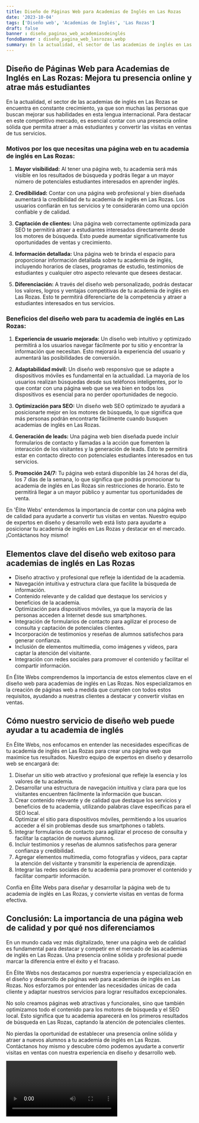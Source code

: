 ```yaml
---
title: Diseño de Páginas Web para Academias de Inglés en Las Rozas
date: '2023-10-04'
tags: ['Diseño web', 'Academias de Inglés', 'Las Rozas']
draft: false
banner : diseño_paginas_web_academiasdeinglés
fondoBanner : diseño_pagina_web_lasrozas.webp
summary: En la actualidad, el sector de las academias de inglés en Las Rozas se encuentra en constante crecimiento, ya que son muchas las personas que buscan mejorar sus habilidades en esta lengua internacional. Para destacar en este competitivo mercado, es esencial contar con una presencia online sólida que permita atraer a más estudiantes y convertir las visitas en ventas de tus servicios.
---
```


## **Diseño de Páginas Web para Academias de Inglés en Las Rozas: Mejora tu presencia online y atrae más estudiantes**

En la actualidad, el sector de las academias de inglés en Las Rozas se encuentra en constante crecimiento, ya que son muchas las personas que buscan mejorar sus habilidades en esta lengua internacional. Para destacar en este competitivo mercado, es esencial contar con una presencia online sólida que permita atraer a más estudiantes y convertir las visitas en ventas de tus servicios.

### **Motivos por los que necesitas una página web en tu academia de inglés en Las Rozas:**

1. **Mayor visibilidad:** Al tener una página web, tu academia será más visible en los resultados de búsqueda y podrás llegar a un mayor número de potenciales estudiantes interesados en aprender inglés.

2. **Credibilidad:** Contar con una página web profesional y bien diseñada aumentará la credibilidad de tu academia de inglés en Las Rozas. Los usuarios confiarán en tus servicios y te considerarán como una opción confiable y de calidad.

3. **Captación de clientes:** Una página web correctamente optimizada para SEO te permitirá atraer a estudiantes interesados directamente desde los motores de búsqueda. Esto puede aumentar significativamente tus oportunidades de ventas y crecimiento.

4. **Información detallada:** Una página web te brinda el espacio para proporcionar información detallada sobre tu academia de inglés, incluyendo horarios de clases, programas de estudio, testimonios de estudiantes y cualquier otro aspecto relevante que desees destacar.

5. **Diferenciación:** A través del diseño web personalizado, podrás destacar los valores, logros y ventajas competitivas de tu academia de inglés en Las Rozas. Esto te permitirá diferenciarte de la competencia y atraer a estudiantes interesados en tus servicios.

### **Beneficios del diseño web para tu academia de inglés en Las Rozas:**

1. **Experiencia de usuario mejorada:** Un diseño web intuitivo y optimizado permitirá a los usuarios navegar fácilmente por tu sitio y encontrar la información que necesitan. Esto mejorará la experiencia del usuario y aumentará las posibilidades de conversión.

2. **Adaptabilidad móvil:** Un diseño web responsivo que se adapte a dispositivos móviles es fundamental en la actualidad. La mayoría de los usuarios realizan búsquedas desde sus teléfonos inteligentes, por lo que contar con una página web que se vea bien en todos los dispositivos es esencial para no perder oportunidades de negocio.

3. **Optimización para SEO:** Un diseño web SEO optimizado te ayudará a posicionarte mejor en los motores de búsqueda, lo que significa que más personas podrán encontrarte fácilmente cuando busquen academias de inglés en Las Rozas.

4. **Generación de leads:** Una página web bien diseñada puede incluir formularios de contacto y llamadas a la acción que fomenten la interacción de los visitantes y la generación de leads. Esto te permitirá estar en contacto directo con potenciales estudiantes interesados en tus servicios.

5. **Promoción 24/7:** Tu página web estará disponible las 24 horas del día, los 7 días de la semana, lo que significa que podrás promocionar tu academia de inglés en Las Rozas sin restricciones de horario. Esto te permitirá llegar a un mayor público y aumentar tus oportunidades de venta.

En 'Élite Webs' entendemos la importancia de contar con una página web de calidad para ayudarte a convertir tus visitas en ventas. Nuestro equipo de expertos en diseño y desarrollo web está listo para ayudarte a posicionar tu academia de inglés en Las Rozas y destacar en el mercado. ¡Contáctanos hoy mismo!

<GifSeo />

<Cta />

## Elementos clave del diseño web exitoso para academias de inglés en Las Rozas

- Diseño atractivo y profesional que refleje la identidad de la academia.
- Navegación intuitiva y estructura clara que facilite la búsqueda de información.
- Contenido relevante y de calidad que destaque los servicios y beneficios de la academia.
- Optimización para dispositivos móviles, ya que la mayoría de las personas acceden a Internet desde sus smartphones.
- Integración de formularios de contacto para agilizar el proceso de consulta y captación de potenciales clientes.
- Incorporación de testimonios y reseñas de alumnos satisfechos para generar confianza.
- Inclusión de elementos multimedia, como imágenes y vídeos, para captar la atención del visitante.
- Integración con redes sociales para promover el contenido y facilitar el compartir información.

En Élite Webs comprendemos la importancia de estos elementos clave en el diseño web para academias de inglés en Las Rozas. Nos especializamos en la creación de páginas web a medida que cumplen con todos estos requisitos, ayudando a nuestras clientes a destacar y convertir visitas en ventas.

## Cómo nuestro servicio de diseño web puede ayudar a tu academia de inglés

En Élite Webs, nos enfocamos en entender las necesidades específicas de tu academia de inglés en Las Rozas para crear una página web que maximice tus resultados. Nuestro equipo de expertos en diseño y desarrollo web se encargará de:

1. Diseñar un sitio web atractivo y profesional que refleje la esencia y los valores de tu academia.
2. Desarrollar una estructura de navegación intuitiva y clara para que los visitantes encuentren fácilmente la información que buscan.
3. Crear contenido relevante y de calidad que destaque los servicios y beneficios de tu academia, utilizando palabras clave específicas para el SEO local.
4. Optimizar el sitio para dispositivos móviles, permitiendo a los usuarios acceder a él sin problemas desde sus smartphones o tablets.
5. Integrar formularios de contacto para agilizar el proceso de consulta y facilitar la captación de nuevos alumnos.
6. Incluir testimonios y reseñas de alumnos satisfechos para generar confianza y credibilidad.
7. Agregar elementos multimedia, como fotografías y vídeos, para captar la atención del visitante y transmitir la experiencia de aprendizaje.
8. Integrar las redes sociales de tu academia para promover el contenido y facilitar compartir información.

Confía en Élite Webs para diseñar y desarrollar la página web de tu academia de inglés en Las Rozas, y convierte visitas en ventas de forma efectiva.

## Conclusión: La importancia de una página web de calidad y por qué nos diferenciamos

En un mundo cada vez más digitalizado, tener una página web de calidad es fundamental para destacar y competir en el mercado de las academias de inglés en Las Rozas. Una presencia online sólida y profesional puede marcar la diferencia entre el éxito y el fracaso.

En Élite Webs nos destacamos por nuestra experiencia y especialización en el diseño y desarrollo de páginas web para academias de inglés en Las Rozas. Nos esforzamos por entender las necesidades únicas de cada cliente y adaptar nuestros servicios para lograr resultados excepcionales.

No solo creamos páginas web atractivas y funcionales, sino que también optimizamos todo el contenido para los motores de búsqueda y el SEO local. Esto significa que tu academia aparecerá en los primeros resultados de búsqueda en Las Rozas, captando la atención de potenciales clientes.

No pierdas la oportunidad de establecer una presencia online sólida y atraer a nuevos alumnos a tu academia de inglés en Las Rozas. Contáctanos hoy mismo y descubre cómo podemos ayudarte a convertir visitas en ventas con nuestra experiencia en diseño y desarrollo web.

<Video />

<CtaBot job='Academias de Inglés' city='Las Rozas'/>

<Gmaps query='Las Rozas+españa+maps' />